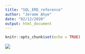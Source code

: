 ```yaml
---
title: "SQL_ERD_reference"
author: "Jerome Ahye"
date: "02/12/2020"
output: html_document
---
```


```r
knitr::opts_chunk$set(echo = TRUE)
```

![](parch-and-posey-erd.png)

```r

```


